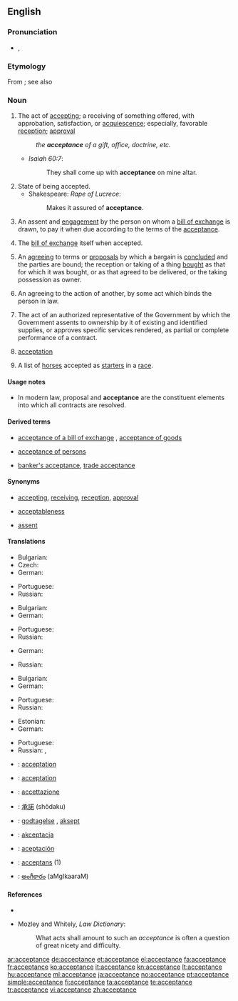 ==English==

===Pronunciation===
* {{IPA|/əkˈsɛp.təns/}}, {{SAMPA|/@k"sEp.t@ns/}}

===Etymology===
From {{etyl|fro}} {{term|accepter|lang=fro}}; see also {{term|accept}}

===Noun===
{{en-noun}}

# The act of [[accepting]]; a receiving of something offered, with approbation, satisfaction, or [[acquiescence]]; especially, favorable [[reception]]; [[approval]]
#: ''the '''acceptance''' of a gift, office, doctrine, etc.''
#* ''Isaiah 60:7'':
#*: They shall come up with '''acceptance''' on mine altar.
# State of being accepted.
#* Shakespeare: ''Rape of Lucrece'':
#*: Makes it assured of '''acceptance'''.
# {{business|finance}} An assent and [[engagement]] by the person on whom a [[bill of exchange]] is drawn, to pay it when due according to the terms of the [[acceptance]].
# {{business|finance}} The [[bill of exchange]] itself when accepted.
# An [[agreeing]] to terms or [[proposals]] by which a bargain is [[concluded]] and the parties are bound; the reception or taking of a thing [[bought]] as that for which it was bought, or as that agreed to be delivered, or the taking possession as owner.
# {{legal}} An agreeing to the action of another, by some act which binds the person in law.
# {{context|US|_|Government}} The act of an authorized representative of the Government by which the Government assents to ownership by it of existing and identified supplies, or approves specific services rendered, as partial or complete performance of a contract.
# {{obsolete}} [[acceptation]]
# {{AU|and|NZ|plural}} A list of [[horse]]s accepted as [[starter]]s in a [[race]].

====Usage notes====
* {{sense|legal|An agreeing to the action of another, by some act which binds the person in law}} In modern law, proposal and '''acceptance''' are the constituent elements into which all contracts are resolved.

====Derived terms====
* {{sense|US Government|act of an authorized representative to assent to ownership or approve services rendered}} [[acceptance of a bill of exchange]]<!-- If this meets CFI, move the following synonyms and def to that entry: '''check''', '''draft''', or '''order''', "an engagement to pay it according to the terms. This engagement is usually made by writing the word "accepted" across the face of the bill." -->, [[acceptance of goods]] <!-- If this meets CFI, move the following def to that entry: "under the statute of frauds, is an [[intelligent]] acceptance by a party [[knowing]] the nature of the [[transaction]]." -->
* [[acceptance of persons]] <!-- If this meets CFI, move the following to that entry: "[[partiality]], [[favoritism]]. See under [[accept]]." -->
* {{sense|business, finance}} [[banker's acceptance]], [[trade acceptance]]

====Synonyms====
* {{sense|act of accepting}} [[accepting]], [[receiving]], [[reception]], [[approval]]
* {{sense|State of being accepted}} [[acceptableness]]
* {{sense|commerce|assent and engagement of a bill of exchange}} [[assent]]

====Translations====
{{trans-top|receiving of something offered}}
* Bulgarian: {{t|bg|приемане}}
* Czech: {{t-|cs|přijetí|n}}
* German: {{t+|de|Annahme|f}}
{{trans-mid}}
* Portuguese: {{t+|pt|aceitação|f}}
* Russian: {{t+|ru|получение|n|tr=polučénie}}
{{trans-bottom}}

{{trans-top|(commerce) An assent and engagement by the person on whom a bill of exchange is drawn}}
* Bulgarian: {{t|bg|акцептиране}}
* German: {{t+|de|Akzeptanz|f}}
{{trans-mid}}
* Portuguese: {{t+|pt|aceite|m}}
* Russian: {{t+|ru|акцепт|m|tr=aktsépt}}
{{trans-bottom}}

{{trans-top|(commerce) The bill itself when accepted.}}
* German: {{t+|de|Vertrag|m}}
{{trans-mid}}
* Russian: {{t+|ru|договор|m|tr=dogovór}}
{{trans-bottom}}

{{trans-top|An agreeing to terms or proposals}}
* Bulgarian: {{t+|bg|съгласие}}
* German: {{t+|de|Akzeptanz|f}}
{{trans-mid}}
* Portuguese: {{t+|pt|aceitação|f}}
* Russian: {{t+|ru|принятие|n|tr=prinjátie}}
{{trans-bottom}}

{{trans-top|(law) An agreeing to the action of another}}
* Estonian: {{t|et|heakskiitmine}}
* German: {{t+|de|Annahme|f}}
{{trans-mid}}
* Portuguese: {{t+|pt|aceitação|f}}
* Russian: {{t+|ru|одобрение|n|tr=odobrénie}}, {{t+|ru|признание|n|tr=priznánie}}
{{trans-bottom}}

{{trans-top|(US Government) The act of an authorized representative of the Government}}
{{trans-mid}}
{{trans-bottom}}

{{trans-top|(obsolete) acceptation}}
{{trans-mid}}
{{trans-bottom}}

{{trans-top|(Australia and New Zealand, plural) A list of horses accepted as starters in a race.}}
{{trans-mid}}
{{trans-bottom}}

{{checktrans-top}}
* {{ttbc|French}}: [[acceptation]] {{f}}
* {{ttbc|Interlingua}}: [[acceptation]]
* {{ttbc|Italian}}: [[accettazione]]
* {{ttbc|Japanese}}: [[承諾]] (shōdaku)
* {{ttbc|Norwegian}}: [[godtagelse]] {{c}}, [[aksept]] {{c}}
{{checktrans-mid}}
* {{ttbc|Polish}}: [[akceptacja]]
* {{ttbc|Spanish}}: [[aceptación]]
* {{ttbc|Swedish}}: [[acceptans]] (1)
* {{ttbc|Telugu}}: [[అంగీకారం]] (aMgIkaaraM)
{{checktrans-bottom}}

====References====
* {{R:Webster 1913}}
* {{sense|legal|An agreeing to the action of another, by some act which binds the person in law}} Mozley and Whitely, ''Law Dictionary'':
*: What acts shall amount to such an ''acceptance'' is often a question of great nicety and difficulty.

[[ar:acceptance]]
[[de:acceptance]]
[[et:acceptance]]
[[el:acceptance]]
[[fa:acceptance]]
[[fr:acceptance]]
[[ko:acceptance]]
[[it:acceptance]]
[[kn:acceptance]]
[[lt:acceptance]]
[[hu:acceptance]]
[[ml:acceptance]]
[[ja:acceptance]]
[[no:acceptance]]
[[pt:acceptance]]
[[simple:acceptance]]
[[fi:acceptance]]
[[ta:acceptance]]
[[te:acceptance]]
[[tr:acceptance]]
[[vi:acceptance]]
[[zh:acceptance]]